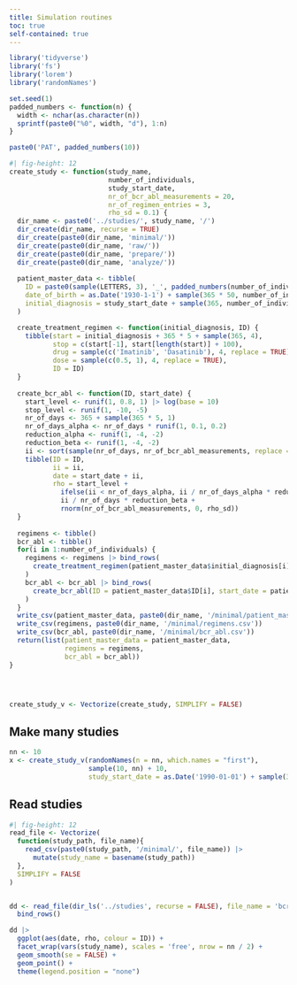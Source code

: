 ```yaml
---
title: Simulation routines
toc: true
self-contained: true
---
```


```r
library('tidyverse')
library('fs')
library('lorem')
library('randomNames')

set.seed(1)
padded_numbers <- function(n) {
  width <- nchar(as.character(n))
  sprintf(paste0("%0", width, "d"), 1:n)
}

paste0('PAT', padded_numbers(10))
```

```r
#| fig-height: 12
create_study <- function(study_name,
                         number_of_individuals, 
                         study_start_date,
                         nr_of_bcr_abl_measurements = 20,
                         nr_of_regimen_entries = 3,
                         rho_sd = 0.1) {
  dir_name <- paste0('../studies/', study_name, '/')
  dir_create(dir_name, recurse = TRUE)
  dir_create(paste0(dir_name, 'minimal/'))
  dir_create(paste0(dir_name, 'raw/'))
  dir_create(paste0(dir_name, 'prepare/'))
  dir_create(paste0(dir_name, 'analyze/'))
  
  patient_master_data <- tibble(
    ID = paste0(sample(LETTERS, 3), '_', padded_numbers(number_of_individuals)),
    date_of_birth = as.Date('1930-1-1') + sample(365 * 50, number_of_individuals),
    initial_diagnosis = study_start_date + sample(365, number_of_individuals)
  )

  create_treatment_regimen <- function(initial_diagnosis, ID) {
    tibble(start = initial_diagnosis + 365 * 5 + sample(365, 4), 
           stop = c(start[-1], start[length(start)] + 100),
           drug = sample(c('Imatinib', 'Dasatinib'), 4, replace = TRUE), 
           dose = sample(c(0.5, 1), 4, replace = TRUE),
           ID = ID)
  }
  
  create_bcr_abl <- function(ID, start_date) {
    start_level <- runif(1, 0.8, 1) |> log(base = 10)
    stop_level <- runif(1, -10, -5)
    nr_of_days <- 365 + sample(365 * 5, 1)
    nr_of_days_alpha <- nr_of_days * runif(1, 0.1, 0.2)
    reduction_alpha <- runif(1, -4, -2)
    reduction_beta <- runif(1, -4, -2)
    ii <- sort(sample(nr_of_days, nr_of_bcr_abl_measurements, replace = TRUE))
    tibble(ID = ID, 
           ii = ii, 
           date = start_date + ii, 
           rho = start_level +
             ifelse(ii < nr_of_days_alpha, ii / nr_of_days_alpha * reduction_alpha, reduction_alpha) +
             ii / nr_of_days * reduction_beta +
             rnorm(nr_of_bcr_abl_measurements, 0, rho_sd))
  }
  
  regimens <- tibble()
  bcr_abl <- tibble()
  for(i in 1:number_of_individuals) {
    regimens <- regimens |> bind_rows(
      create_treatment_regimen(patient_master_data$initial_diagnosis[i], ID = patient_master_data$ID[i])
    )
    bcr_abl <- bcr_abl |> bind_rows(
      create_bcr_abl(ID = patient_master_data$ID[i], start_date = patient_master_data$initial_diagnosis[i])
    )
  }
  write_csv(patient_master_data, paste0(dir_name, '/minimal/patient_master_data.csv'))
  write_csv(regimens, paste0(dir_name, '/minimal/regimens.csv'))
  write_csv(bcr_abl, paste0(dir_name, '/minimal/bcr_abl.csv'))
  return(list(patient_master_data = patient_master_data,
              regimens = regimens,
              bcr_abl = bcr_abl))
}




create_study_v <- Vectorize(create_study, SIMPLIFY = FALSE)
```

## Make many studies

```r
nn <- 10
x <- create_study_v(randomNames(n = nn, which.names = "first"),
                    sample(10, nn) + 10, 
                    study_start_date = as.Date('1990-01-01') + sample(365 * 30, nn))


```

## Read studies
```r
#| fig-height: 12
read_file <- Vectorize(
  function(study_path, file_name){
    read_csv(paste0(study_path, '/minimal/', file_name)) |> 
      mutate(study_name = basename(study_path))
  }, 
  SIMPLIFY = FALSE
)


dd <- read_file(dir_ls('../studies', recurse = FALSE), file_name = 'bcr_abl.csv') |> 
  bind_rows()

dd |> 
  ggplot(aes(date, rho, colour = ID)) + 
  facet_wrap(vars(study_name), scales = 'free', nrow = nn / 2) + 
  geom_smooth(se = FALSE) +
  geom_point() + 
  theme(legend.position = "none")

```


